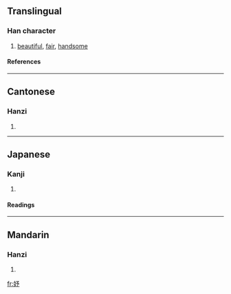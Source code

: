 ==Translingual==
===Han character===
{{Han char|rn=38|rad=女|as=04|sn=7|four=4742<sub>2</sub>|canj=女弓戈弓 (VNIN)}}
# [[beautiful]], [[fair]], [[handsome]]
====References====
{{Han ref|kx=0257.040|dkj=06105|dj=0521.170|hdz=21034.040|uh=59A4|ud=22948|bh=A7B1|bd=42929}}
----
==Cantonese==
===Hanzi===
{{yue-hanzi|jyut=|y=yu4}}
# {{defn|Cantonese}}
----
==Japanese==
===Kanji===
{{ja-kanji|grade=|rs=女04}}
# {{defn|Japanese}} 
====Readings====
{{ja-readings|on=[[よ]] (yo)|kun=}}
----
==Mandarin==
===Hanzi===
{{cmn-hanzi|pin=[[yú]] (yu2)|wg=yü<sup>2</sup>}}
# {{defn|Mandarin}}

[[fr:妤]]
